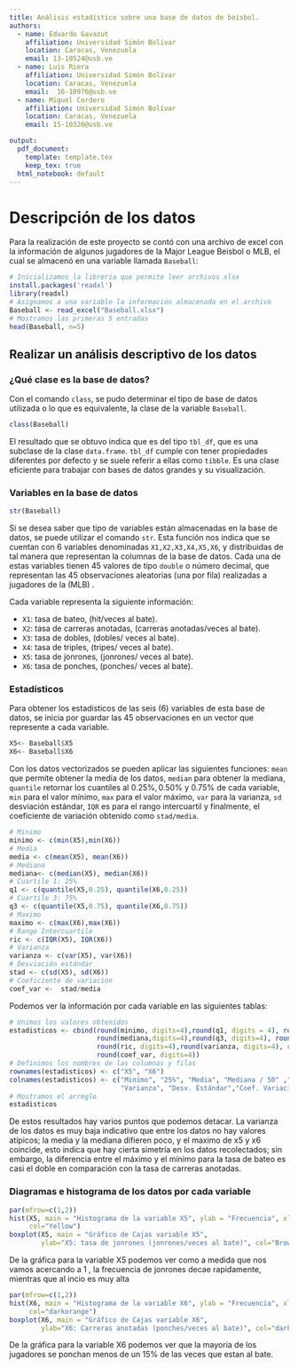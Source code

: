 ```yaml
---
title: Análisis estadístico sobre una base de datos de beísbol.
authors:
  - name: Eduardo Gavazut
    affiliation: Universidad Simón Bolívar
    location: Caracas, Venezuela
    email: 13-10524@usb.ve
  - name: Luis Riera
    affiliation: Universidad Simón Bolívar
    location: Caracas, Venezuela
    email:  16-10976@usb.ve
  - name: Miguel Cordero
    affiliation: Universidad Simón Bolívar
    location: Caracas, Venezuela
    email: 15-10326@usb.ve

output: 
  pdf_document:
    template: template.tex
    keep_tex: true
  html_notebook: default
---
```



# Descripción de los datos 

Para la realización de este proyecto se contó con una archivo de excel con la información de algunos jugadores de la Major League Beisbol o MLB, el cual se almacenó en una variable llamada `Baseball`:  

```r
# Inicializamos la librería que permite leer archivos xlsx
install.packages('readxl')
library(readxl)
# Asignamos a una variable la información almacenada en el archivo
Baseball <- read_excel("Baseball.xlsx")
# Mostramos las primeras 5 entradas
head(Baseball, n=5)
```

## Realizar un análisis descriptivo de los datos

### ¿Qué clase es la base de datos?

Con el comando `class`, se pudo determinar el tipo de base de datos utilizada o lo que es equivalente, la clase de la variable `Baseball`.

```r
class(Baseball)
```

El resultado que se obtuvo indica que es del tipo `tbl_df`, que es una subclase de la clase `data.frame`. `tbl_df` cumple con tener propiedades diferentes por defecto y se suele referir a ellas como `tibble`. Es una clase eficiente para trabajar con bases de datos grandes y su visualización.   

### Variables en la base de datos

```r
str(Baseball)
```

Si se desea saber que tipo de variables están almacenadas en la base de datos, se puede utilizar el comando `str`. Esta función nos indica que se cuentan con $6$ variables denominadas `X1,X2,X3,X4,X5,X6`, y distribuidas de tal manera que representan la columnas de la base de datos. Cada una de estas variables tienen $45$ valores de tipo `double` o número decimal, que representan las $45$ observaciones aleatorias (una por fila) realizadas a jugadores de la (MLB) . 

Cada variable representa la siguiente información: 

* `X1`: tasa de bateo, (hit/veces al bate).
* `X2`: tasa de carreras anotadas, (carreras anotadas/veces al bate). 
* `X3`: tasa de dobles, (dobles/ veces al bate). 
* `X4`: tasa de triples, (tripes/ veces al bate).
* `X5`: tasa de jonrones, (jonrones/ veces al bate).
* `X6`: tasa de ponches, (ponches/ veces al bate). 

### Estadísticos

Para obtener los estadísticos de las seis (6) variables de esta base de datos, se inicia por guardar las $45$ observaciones en un vector que represente a cada variable. 

```r
X5<- Baseball$X5
X6<- Baseball$X6
```

Con los datos vectorizados se pueden aplicar las siguientes funciones: `mean` que permite obtener la media de los datos, `median` para obtener la mediana, `quantile` retornar los cuantiles al $0.25\%, 0.50\%$ y $0.75\%$ de cada variable, `min` para el valor mínimo, `max` para el valor máximo, `var` para la varianza, `sd` desviación estándar, `IQR` es para el rango intercuartil y finalmente, el coeficiente de variación obtenido como `stad/media`. 


```r
# Minimo 
minimo <- c(min(X5),min(X6))
# Media
media <- c(mean(X5), mean(X6))
# Mediana
mediana<- c(median(X5), median(X6))
# Cuartile 1: 25%
q1 <- c(quantile(X5,0.25), quantile(X6,0.25))
# Cuartile 3: 75%
q3 <- c(quantile(X5,0.75), quantile(X6,0.75))
# Maximo 
maximo <- c(max(X6),max(X6))
# Rango Intercuartile 
ric <- c(IQR(X5), IQR(X6))
# Varianza 
varianza <- c(var(X5), var(X6))
# Desviación estándar
stad <- c(sd(X5), sd(X6))
# Coeficiente de variación
coef_var <-  stad/media 
```


Podemos ver la información por cada variable en las siguientes tablas:  

```r
# Unimos los valores obtenidos
estadisticos <- cbind(round(minimo, digits=4),round(q1, digits = 4), round(media, digits=4),
                      round(mediana,digits=4),round(q3, digits=4), round(maximo, digits=4),
                      round(ric, digits=4),round(varianza, digits=4), round(stad, digits=4),
                      round(coef_var, digits=4))
# Definimos los nombres de las columnas y filas
rownames(estadisticos) <- c("X5", "X6") 
colnames(estadisticos) <- c("Minimo", "25%", "Media", "Mediana / 50" ,"75%", "Máximo", "RIC",
                            "Varianza", "Desv. Estándar","Coef. Variación")
# Mostramos el arreglo
estadisticos
```
De estos resultados hay varios puntos que podemos detacar. La varianza de los datos es muy baja indicativo que entre los datos no hay valores atípicos; la media y la mediana difieren poco, y el maximo de x5 y x6 coincide, esto  indica que hay cierta simetría en los datos recolectados; sin embargo, la diferencia entre el máximo y el mínimo para la tasa de bateo es casi el doble en comparación con la tasa de carreras anotadas. 

### Diagramas e histograma de los datos por cada variable

```r
par(mfrow=c(1,2))
hist(X5, main = "Histograma de la variable X5", ylab = "Frecuencia", xlab = "X5:tasa de jonrones", 
     col="Yellow")
boxplot(X5, main = "Gráfico de Cajas variable X5", 
        ylab="X5: tasa de jonrones (jonrones/veces al bate)", col="Brown ")
```

De la gráfica para la variable X5 podemos ver como a medida que nos vamos acercando a 1 , la frecuencia de jonrones decae rapidamente, mientras que al incio es muy alta  

```r
par(mfrow=c(1,2))
hist(X6, main = "Histograma de la variable X6", ylab = "Frecuencia", xlab = "X6:Tasa de ponches", 
     col="darkorange")
boxplot(X6, main = "Gráfico de Cajas variable X6", 
        ylab="X6: Carreras anotadas (ponches/veces al bate)", col="darkblue")
```

De la gráfica para la variable X6 podemos ver que la mayoria de los jugadores se ponchan menos de un 15% de las veces que estan al bate.

